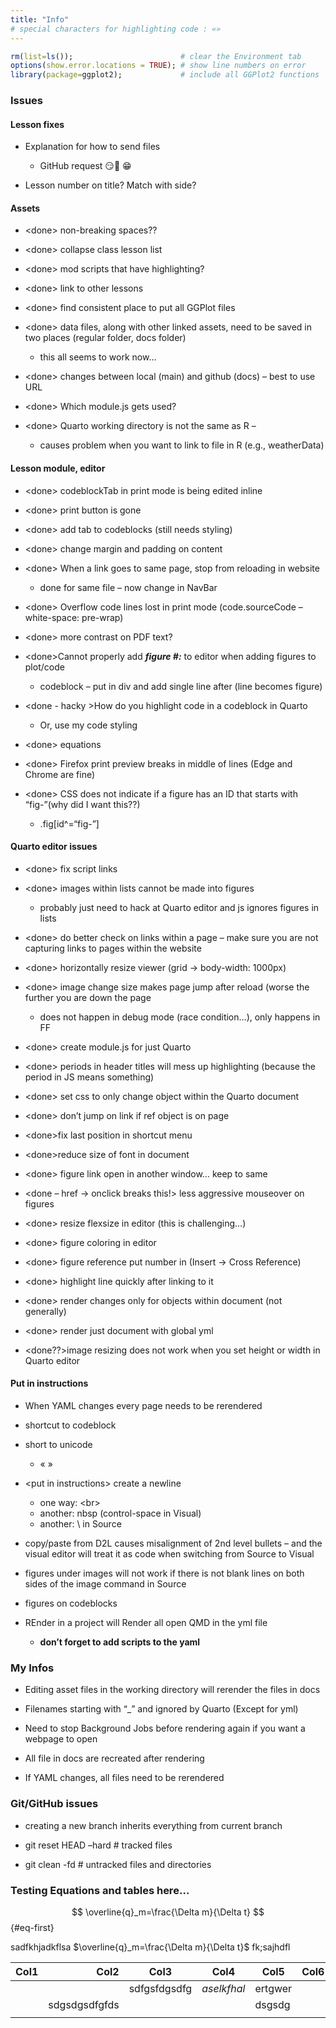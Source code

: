 ```yaml
---
title: "Info"
# special characters for highlighting code : «»
---
```


``` .r
rm(list=ls());                        # clear the Environment tab
options(show.error.locations = TRUE); # show line numbers on error
library(package=ggplot2);             # include all GGPlot2 functions
```

### Issues

#### Lesson fixes

-   Explanation for how to send files

    -   GitHub request 😏🥺 😁

-   Lesson number on title? Match with side?

#### Assets

-   \<done\> non-breaking spaces??

-   \<done\> collapse class lesson list

-   \<done\> mod scripts that have highlighting?

-   \<done\> link to other lessons

-   \<done\> find consistent place to put all GGPlot files

-   \<done\> data files, along with other linked assets, need to be saved in two places (regular folder, docs folder)

    -   this all seems to work now...

-   \<done\> changes between local (main) and github (docs) – best to use URL

-   \<done\> Which module.js gets used?

-   \<done\> Quarto working directory is not the same as R –

    -   causes problem when you want to link to file in R (e.g., weatherData)

#### Lesson module, editor

-   \<done\> codeblockTab in print mode is being edited inline

-   \<done\> print button is gone

-   \<done\> add tab to codeblocks (still needs styling)

-   \<done\> change margin and padding on content

-   \<done\> When a link goes to same page, stop from reloading in website

    -   done for same file – now change in NavBar

-   \<done\> Overflow code lines lost in print mode (code.sourceCode – white-space: pre-wrap)

-   \<done\> more contrast on PDF text?

-   \<done\>Cannot properly add ***figure #:*** to editor when adding figures to plot/code

    -   codeblock – put in div and add single line after (line becomes figure)

-   \<done - hacky \>How do you highlight code in a codeblock in Quarto

    -   Or, use my code styling

-   \<done\> equations

-   \<done\> Firefox print preview breaks in middle of lines (Edge and Chrome are fine)

-   \<done\> CSS does not indicate if a figure has an ID that starts with "fig-"[(why did I want this??)]{.hl}

    -   .fig\[id\^="fig-"\]

#### Quarto editor issues

-   \<done\> fix script links

-   \<done\> images within lists cannot be made into figures

    -   probably just need to hack at Quarto editor and js ignores figures in lists

-   \<done\> do better check on links within a page – make sure you are not capturing links to pages within the website

-   \<done\> horizontally resize viewer (grid -\> body-width: 1000px)

-   \<done\> image change size makes page jump after reload (worse the further you are down the page

    -   does not happen in debug mode (race condition...), only happens in FF

-   \<done\> create module.js for just Quarto

-   \<done\> periods in header titles will mess up highlighting (because the period in JS means something)

-   \<done\> set css to only change object within the Quarto document

-   \<done\> don't jump on link if ref object is on page

-   \<done\>fix last position in shortcut menu

-   \<done\>reduce size of font in document

-   \<done\> figure link open in another window... keep to same

-   \<done – href -\> onclick breaks this!\> less aggressive mouseover on figures

-   \<done\> resize flexsize in editor (this is challenging...)

-   \<done\> figure coloring in editor

-   \<done\> figure reference put number in (Insert -\> Cross Reference)

-   \<done\> highlight line quickly after linking to it

-   \<done\> render changes only for objects within document (not generally)

-   \<done\> render just document with global yml

-   [\<done??\>]{.hl}image resizing does not work when you set height or width in Quarto editor

#### Put in instructions

-   When YAML changes every page needs to be rerendered

-   shortcut to codeblock

-   short to unicode

    -   « »

-   \<put in instructions\> create a newline

    -   one way: \<br\>
    -   another: nbsp (control-space in Visual)
    -   another: \\ in Source

-   copy/paste from D2L causes misalignment of 2nd level bullets -- and the visual editor will treat it as code when switching from Source to Visual

<!-- -->

-   figures under images will not work if there is not blank lines on both sides of the image command in Source

-   figures on codeblocks

-   REnder in a project will Render all open QMD in the yml file

    -   **don't forget to add scripts to the yaml**

### My Infos

-   Editing asset files in the working directory will rerender the files in docs

-   Filenames starting with "\_" and ignored by Quarto (Except for yml)

-   Need to stop Background Jobs before rendering again if you want a webpage to open

-   All file in docs are recreated after rendering

-   If YAML changes, all files need to be rerendered

### Git/GitHub issues

-   creating a new branch inherits everything from current branch

-   git reset HEAD –hard \# tracked files

-   git clean -fd \# untracked files and directories

### Testing Equations and tables here...

$$
\overline{q}_m=\frac{\Delta m}{\Delta t}
$$ {#eq-first}

::: {#fig-eq2}
sadfkhjadkflsa $\overline{q}_m=\frac{\Delta m}{\Delta t}$ fk;sajhdfl
:::

| Col1 |          Col2 |     Col3     | Col4        | Col5    | Col6 |
|------|--------------:|:------------:|-------------|---------|------|
|      |               | sdfgsfdgsdfg | $aselkfhal$ | ertgwer |      |
|      | sdgsdgsdfgfds |              |             | dsgsdg  |      |
|      |               |              |             |         |      |
